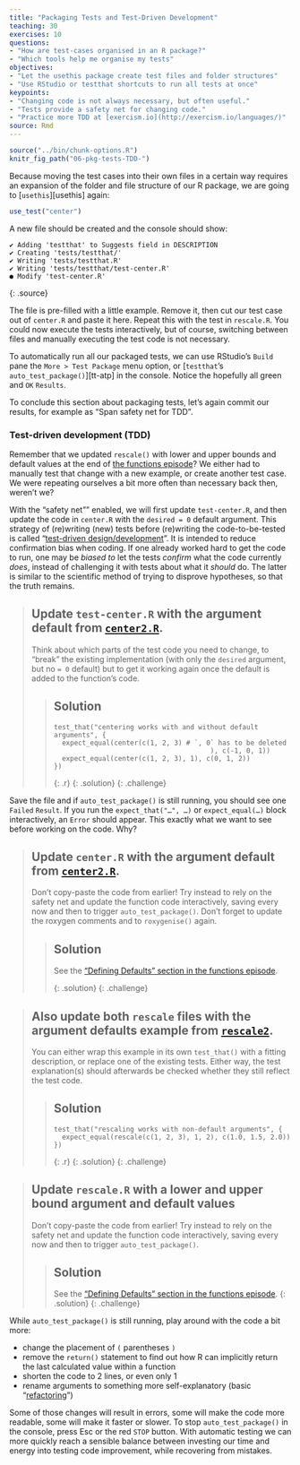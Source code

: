 ```yaml
---
title: "Packaging Tests and Test-Driven Development"
teaching: 30
exercises: 10
questions:
- "How are test-cases organised in an R package?"
- "Which tools help me organise my tests"
objectives:
- "Let the usethis package create test files and folder structures"
- "Use RStudio or testthat shortcuts to run all tests at once"
keypoints:
- "Changing code is not always necessary, but often useful."
- "Tests provide a safety net for changing code."
- "Practice more TDD at [exercism.io](http://exercism.io/languages/)"
source: Rmd
---
```


```r
source("../bin/chunk-options.R")
knitr_fig_path("06-pkg-tests-TDD-")
```

Because moving the test cases into their own files in a certain way
requires an expansion of the folder and file
structure of our R package, we are going to [`usethis`][usethis] again:

```r
use_test("center")
```

A new file should be created and the console should show:

~~~
✔ Adding 'testthat' to Suggests field in DESCRIPTION
✔ Creating 'tests/testthat/'
✔ Writing 'tests/testthat.R'
✔ Writing 'tests/testthat/test-center.R'
● Modify 'test-center.R'
~~~
{: .source}

The file is pre-filled with a little example. Remove it, then cut our test case
out of `center.R` and paste it here. Repeat this with the test in `rescale.R`.
You could now execute the tests interactively, but of course, switching between
files and manually executing the test code is not necessary.

To automatically run all our packaged tests, we can use RStudio's `Build` pane the
`More > Test Package` menu option, or [`testthat`'s `auto_test_package()`][tt-atp]
in the console. Notice the hopefully all green and `OK` `Results`.

To conclude this section about packaging tests, let's again commit our results,
for example as "Span safety net for TDD".

### Test-driven development (TDD)

Remember that we updated `rescale()` with lower and upper bounds and default
values at the end of [the functions episode][ep-func]? We either had to manually
test that change with a new example, or create another test case.
We were repeating ourselves a bit more often than necessary
back then, weren't we? 

With the "safety net"" enabled, we will first update `test-center.R`, and then
update the code in `center.R` with the `desired = 0` default argument. This strategy of (re)writing (new)
tests before (re)writing the code-to-be-tested is called
"[test-driven design/development][TDD]". It is intended to reduce confirmation
bias when coding. If one already worked hard to get the code to run, one may be
_biased to_ let the tests _confirm_ what the code currently _does_, instead of
challenging it with tests about what it _should_ do. The latter is similar to the
scientific method of trying to disprove hypotheses, so that the truth remains.

[TDD]: https://en.wikipedia.org/wiki/Test-driven_development

> ## Update `test-center.R` with the argument default from [`center2.R`][ep-func].
>
> Think about which parts of the test code you need to change, to "break" the 
> existing implementation (with only the `desired` argument, but no `= 0` default)
> but to get it working again once the default is added to the function's code.
> 
> > ## Solution
> > ~~~
> > test_that("centering works with and without default arguments", {
> >   expect_equal(center(c(1, 2, 3) # `, 0` has to be deleted
> >                                        ), c(-1, 0, 1))
> >   expect_equal(center(c(1, 2, 3), 1), c(0, 1, 2))
> > })
> > ~~~
> > {: .r}
> {: .solution}
{: .challenge}

Save the file and if `auto_test_package()` is still running, you should see one
`Failed` `Result`. If you run the `expect_that("…", …)` or `expect_equal(…)`
block interactively, an `Error` should appear. This exactly what we want to see
before working on the code. Why?

> ## Update `center.R` with the argument default from [`center2.R`][ep-func].
>
> Don't copy-paste the code from earlier! Try instead to rely on the safety net
> and update the function code interactively, saving every now and then to
> trigger `auto_test_package()`. Don't forget to update the roxygen comments 
> and to `roxygenise()` again.
> 
> > ## Solution
> > 
> > See the ["Defining Defaults" section in the functions episode]( {{ site.root }} /03-func-R/#defining-defaults).
> > 
> {: .solution}
{: .challenge}


> ## Also update both `rescale` files with the argument defaults example from [`rescale2`][ep-func].
>
> You can either wrap this example in its own `test_that()` with a fitting
> description, or replace one of the existing tests. Either way, the test 
> explanation(s) should afterwards be checked whether they still reflect the 
> test code.
> 
> > ## Solution
> > ~~~
> > test_that("rescaling works with non-default arguments", {
> >   expect_equal(rescale(c(1, 2, 3), 1, 2), c(1.0, 1.5, 2.0))
> > })
> > ~~~
> > {: .r}
> {: .solution}
{: .challenge}

> ## Update `rescale.R` with a lower and upper bound argument and default values
>
> Don't copy-paste the code from earlier! Try instead to rely on the safety net
> and update the function code interactively, saving every now and then to
> trigger `auto_test_package()`.
> 
> > ## Solution
> > See the ["Defining Defaults" section in the functions episode]( {{ site.root }} /03-func-R/#a-function-with-default-argument-values).
> {: .solution}
{: .challenge}

While `auto_test_package()` is still running, play around with the code a bit more:

- change the placement of `(` parentheses `)`
- remove the `return()` statement to find out how R can implicitly return
  the last calculated value within a function
- shorten the code to 2 lines, or even only 1
- rename arguments to something more self-explanatory (basic "[refactoring]")

Some of those changes will result in errors, some will make the code more readable,
some will make it faster or slower.
To stop `auto_test_package()` in the console, press <kdb>Esc</kdb> or the red `STOP` button.
With automatic testing we can more quickly reach a sensible balance between investing
our time and energy into testing code improvement, while recovering from mistakes.

[ep-func]: {{ page.root }}/03-func-R/
[refactoring]: https://en.wikipedia.org/wiki/Code_refactoring
